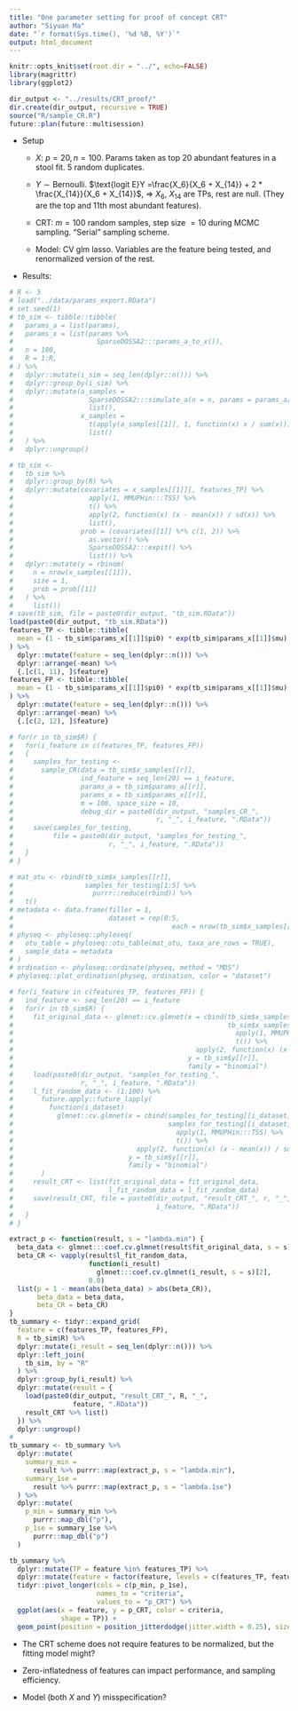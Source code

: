 ```yaml
---
title: "One parameter setting for proof of concept CRT"
author: "Siyuan Ma"
date: "`r format(Sys.time(), '%d %B, %Y')`"
output: html_document
---
```


```r
knitr::opts_knit$set(root.dir = "../", echo=FALSE)
library(magrittr)
library(ggplot2)
```

```r
dir_output <- "../results/CRT_proof/"
dir.create(dir_output, recursive = TRUE)
source("R/sample_CR.R")
future::plan(future::multisession)
```

* Setup
  
  * $X$: $p = 20, n = 100$. Params taken as top 20 abundant features in a stool fit. 5 random duplicates.
  
  * $Y\sim \text{Bernoulli}$. $\text{logit E}Y =\frac{X_6}{X_6 + X_{14}} + 2 * \frac{X_{14}}{X_6 + X_{14}}$, $\Rightarrow$ $X_6$, $X_{14}$ are TPs, rest are null. (They are the top and 11th most abundant features).
    
  * CRT: $m = 100$ random samples, step size $= 10$ during MCMC sampling. "Serial" sampling scheme.
  
  * Model: CV glm lasso. Variables are the feature being tested, and renormalized version of the rest.
  
* Results:
```r
# R <- 5
# load("../data/params_export.RData")
# set.seed(1)
# tb_sim <- tibble::tibble(
#   params_a = list(params),
#   params_x = list(params %>% 
#                     SparseDOSSA2:::params_a_to_x()),
#   n = 100,
#   R = 1:R,
# ) %>% 
#   dplyr::mutate(i_sim = seq_len(dplyr::n())) %>%
#   dplyr::group_by(i_sim) %>%
#   dplyr::mutate(a_samples =
#                   SparseDOSSA2:::simulate_a(n = n, params = params_a[[1]]) %>%
#                   list(),
#                 x_samples =
#                   t(apply(a_samples[[1]], 1, function(x) x / sum(x))) %>%
#                   list()
#   ) %>%
#   dplyr::ungroup()
```

```r
# tb_sim <- 
#   tb_sim %>% 
#   dplyr::group_by(R) %>% 
#   dplyr::mutate(covariates = x_samples[[1]][, features_TP] %>% 
#                   apply(1, MMUPHin:::TSS) %>% 
#                   t() %>% 
#                   apply(2, function(x) (x - mean(x)) / sd(x)) %>% 
#                   list(),
#                 prob = (covariates[[1]] %*% c(1, 2)) %>% 
#                   as.vector() %>% 
#                   SparseDOSSA2:::expit() %>% 
#                   list()) %>% 
#   dplyr::mutate(y = rbinom(
#     n = nrow(x_samples[[1]]),
#     size = 1,
#     prob = prob[[1]]
#   ) %>% 
#     list())
# save(tb_sim, file = paste0(dir_output, "tb_sim.RData"))
load(paste0(dir_output, "tb_sim.RData"))
features_TP <- tibble::tibble(
  mean = (1 - tb_sim$params_x[[1]]$pi0) * exp(tb_sim$params_x[[1]]$mu)
) %>%
  dplyr::mutate(feature = seq_len(dplyr::n())) %>%
  dplyr::arrange(-mean) %>%
  {.[c(1, 11), ]$feature}
features_FP <- tibble::tibble(
  mean = (1 - tb_sim$params_x[[1]]$pi0) * exp(tb_sim$params_x[[1]]$mu)
) %>%
  dplyr::mutate(feature = seq_len(dplyr::n())) %>%
  dplyr::arrange(-mean) %>%
  {.[c(2, 12), ]$feature}
```

```r
# for(r in tb_sim$R) {
#   for(i_feature in c(features_TP, features_FP))
#   {
#     samples_for_testing <- 
#       sample_CR(data = tb_sim$x_samples[[r]],
#                 ind_feature = seq_len(20) == i_feature,
#                 params_a = tb_sim$params_a[[r]],
#                 params_x = tb_sim$params_x[[r]],
#                 m = 100, space_size = 10,
#                 debug_dir = paste0(dir_output, "samples_CR_",
#                                    r, "_", i_feature, ".RData"))
#     save(samples_for_testing,
#          file = paste0(dir_output, "samples_for_testing_",
#                        r, "_", i_feature, ".RData"))
#   }
# }
```

```r
# mat_otu <- rbind(tb_sim$x_samples[[r]],
#                  samples_for_testing[1:5] %>% 
#                    purrr::reduce(rbind)) %>% 
#   t()
# metadata <- data.frame(filler = 1,
#                        dataset = rep(0:5,
#                                        each = nrow(tb_sim$x_samples[[r]])))
# physeq <- phyloseq::phyloseq(
#   otu_table = phyloseq::otu_table(mat_otu, taxa_are_rows = TRUE),
#   sample_data = metadata
# )
# ordination <- phyloseq::ordinate(physeq, method = "MDS")
# phyloseq::plot_ordination(physeq, ordination, color = "dataset")
```


```r
# for(i_feature in c(features_TP, features_FP)) {
#   ind_feature <- seq_len(20) == i_feature
#   for(r in tb_sim$R) {
#     fit_original_data <- glmnet::cv.glmnet(x = cbind(tb_sim$x_samples[[r]][, ind_feature],
#                                                      tb_sim$x_samples[[r]][, !ind_feature] %>% 
#                                                        apply(1, MMUPHin:::TSS) %>% 
#                                                        t()) %>% 
#                                              apply(2, function(x) (x - mean(x)) / sd(x)),
#                                            y = tb_sim$y[[r]],
#                                            family = "binomial")
#     load(paste0(dir_output, "samples_for_testing_",
#                 r, "_", i_feature, ".RData"))
#     l_fit_random_data <- (1:100) %>% 
#       future.apply::future_lapply(
#         function(i_dataset)
#           glmnet::cv.glmnet(x = cbind(samples_for_testing[[i_dataset]][, ind_feature],
#                                       samples_for_testing[[i_dataset]][, !ind_feature] %>% 
#                                         apply(1, MMUPHin:::TSS) %>% 
#                                         t()) %>% 
#                               apply(2, function(x) (x - mean(x)) / sd(x)),
#                             y = tb_sim$y[[r]],
#                             family = "binomial")
#       )
#     result_CRT <- list(fit_original_data = fit_original_data,
#                        l_fit_random_data = l_fit_random_data)
#     save(result_CRT, file = paste0(dir_output, "result_CRT_", r, "_",
#                                    i_feature, ".RData"))
#   }
# }
```

```r
extract_p <- function(result, s = "lambda.min") {
  beta_data <- glmnet:::coef.cv.glmnet(result$fit_original_data, s = s)[2]
  beta_CR <- vapply(result$l_fit_random_data,
                    function(i_result)
                      glmnet:::coef.cv.glmnet(i_result, s = s)[2],
                    0.0)
  list(p = 1 - mean(abs(beta_data) > abs(beta_CR)),
       beta_data = beta_data,
       beta_CR = beta_CR)
}
tb_summary <- tidyr::expand_grid(
  feature = c(features_TP, features_FP),
  R = tb_sim$R) %>%
  dplyr::mutate(i_result = seq_len(dplyr::n())) %>%
  dplyr::left_join(
    tb_sim, by = "R"
  ) %>%
  dplyr::group_by(i_result) %>%
  dplyr::mutate(result = {
    load(paste0(dir_output, "result_CRT_", R, "_",
                feature, ".RData"))
    result_CRT %>% list()
  }) %>%
  dplyr::ungroup()
#
tb_summary <- tb_summary %>%
  dplyr::mutate(
    summary_min =
      result %>% purrr::map(extract_p, s = "lambda.min"),
    summary_1se =
      result %>% purrr::map(extract_p, s = "lambda.1se")
  ) %>%
  dplyr::mutate(
    p_min = summary_min %>%
      purrr::map_dbl("p"),
    p_1se = summary_1se %>%
      purrr::map_dbl("p")
  )

tb_summary %>%
  dplyr::mutate(TP = feature %in% features_TP) %>%
  dplyr::mutate(feature = factor(feature, levels = c(features_TP, features_FP))) %>%
  tidyr::pivot_longer(cols = c(p_min, p_1se),
                      names_to = "criteria",
                      values_to = "p_CRT") %>%
  ggplot(aes(x = feature, y = p_CRT, color = criteria,
             shape = TP)) +
  geom_point(position = position_jitterdodge(jitter.width = 0.25), size = 3)
```

* The CRT scheme does not require features to be normalized, but the fitting model might?

* Zero-inflatedness of features can impact performance, and sampling efficiency.

* Model (both $X$ and $Y$) misspecification?